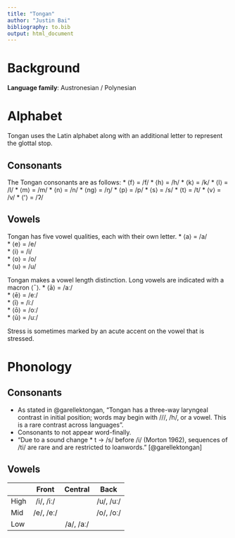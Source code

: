 ```yaml
---
title: "Tongan"
author: "Justin Bai"
bibliography: to.bib
output: html_document
---
```

# Background
**Language family**: Austronesian / Polynesian


# Alphabet
Tongan uses the Latin alphabet along with an additional letter to represent the glottal stop.

## Consonants
The Tongan consonants are as follows:
* ⟨f⟩ = /f/
* ⟨h⟩ = /h/
* ⟨k⟩ = /k/
* ⟨l⟩ = /l/
* ⟨m⟩ = /m/
* ⟨n⟩ = /n/
* ⟨ng⟩ = /ŋ/
* ⟨p⟩ = /p/
* ⟨s⟩ = /s/
* ⟨t⟩ = /t/
* ⟨v⟩ = /v/
* ⟨ʻ⟩ = /ʔ/  

## Vowels
Tongan has five vowel qualities, each with their own letter.
* ⟨a⟩ = /a/  
* ⟨e⟩ = /e/  
* ⟨i⟩ = /i/  
* ⟨o⟩ = /o/  
* ⟨u⟩ = /u/  

Tongan makes a vowel length distinction. Long vowels are indicated with a macron ⟨¯⟩.
* ⟨ā⟩ = /aː/  
* ⟨ē⟩ = /eː/  
* ⟨ī⟩ = /iː/  
* ⟨ō⟩ = /oː/  
* ⟨ū⟩ = /uː/

Stress is sometimes marked by an acute accent on the vowel that is stressed.

# Phonology
## Consonants
* As stated in @garellektongan, "Tongan has a three-way laryngeal contrast in initial position; words may begin with
///, /h/, or a vowel. This is a rare contrast across languages".
* Consonants to not appear word-finally.
* "Due to a sound change * t → /s/ before /i/ (Morton 1962), sequences of /ti/ are rare and are restricted to loanwords." [@garellektongan]

## Vowels
|      |   Front   |  Central  |    Back   |
|------|:---------:|:---------:|:---------:|
| High | /i/, /iː/ |           | /u/, /uː/ |
| Mid  | /e/, /eː/ |           | /o/, /oː/ |
| Low  |           | /a/, /aː/ |           ‍|
